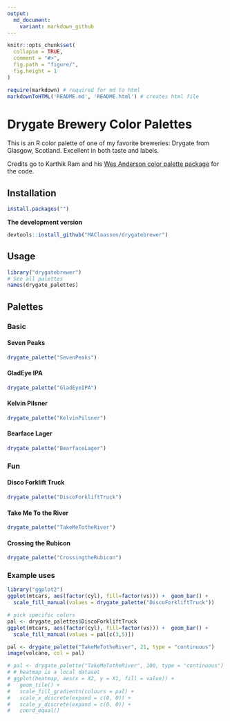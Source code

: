 ```yaml
---
output:
  md_document:
    variant: markdown_github
---
```


<!-- README.md is generated from README.Rmd. Please edit that file -->

```r
knitr::opts_chunk$set(
  collapse = TRUE,
  comment = "#>",
  fig.path = "figure/",
  fig.height = 1
)

require(markdown) # required for md to html 
markdownToHTML('README.md', 'README.html') # creates html file
```

# Drygate Brewery Color Palettes

<!-- ![](rushmore.jpg) -->

This is an R color palette of one of my favorite breweries: Drygate from Glasgow, Scotland. Excellent in both taste and labels. 

Credits go to Karthik Ram and his [Wes Anderson color palette package](https://github.com/karthik/wesanderson) for the code. 


## Installation

```r
install.packages("")
```
  
__The development version__

```r
devtools::install_github("MAClaassen/drygatebrewer")
```

## Usage

```r
library("drygatebrewer")
# See all palettes
names(drygate_palettes)
```

## Palettes

### Basic

#### Seven Peaks

```r
drygate_palette("SevenPeaks")
```

#### GladEye IPA

```r
drygate_palette("GladEyeIPA")
```

#### Kelvin Pilsner

```r
drygate_palette("KelvinPilsner")
```

#### Bearface Lager

```r
drygate_palette("BearfaceLager")
```

### Fun

#### Disco Forklift Truck

```r
drygate_palette("DiscoForkliftTruck")
```

#### Take Me To the River

```r
drygate_palette("TakeMeTotheRiver")
```

#### Crossing the Rubicon

```r
drygate_palette("CrossingtheRubicon")
```

### Example uses

```r
library("ggplot2")
ggplot(mtcars, aes(factor(cyl), fill=factor(vs))) +  geom_bar() +
  scale_fill_manual(values = drygate_palette("DiscoForkliftTruck"))

# pick specific colors
pal <- drygate_palettes$DiscoForkliftTruck
ggplot(mtcars, aes(factor(cyl), fill=factor(vs))) +  geom_bar() +
  scale_fill_manual(values = pal[c(3,5)])
```

```r
pal <- drygate_palette("TakeMeTotheRiver", 21, type = "continuous")
image(volcano, col = pal)
```

```r
# pal <- drygate_palette("TakeMeTotheRiver", 100, type = "continuous")
# # heatmap is a local dataset
# ggplot(heatmap, aes(x = X2, y = X1, fill = value)) +
#   geom_tile() + 
#   scale_fill_gradientn(colours = pal) + 
#   scale_x_discrete(expand = c(0, 0)) +
#   scale_y_discrete(expand = c(0, 0)) + 
#   coord_equal() 
```
